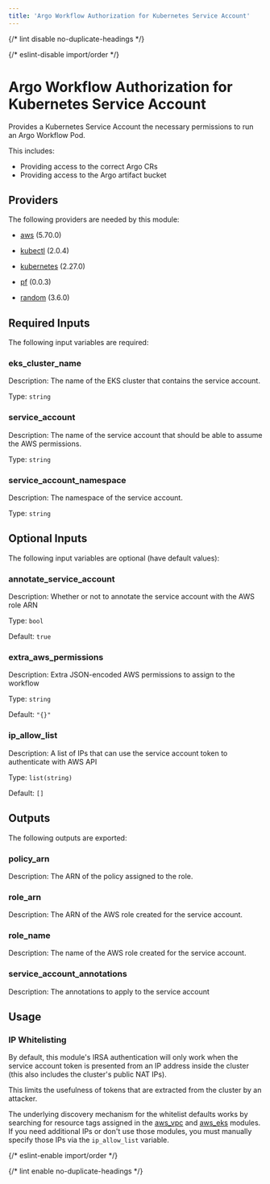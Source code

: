 ```yaml
---
title: 'Argo Workflow Authorization for Kubernetes Service Account'
---
```



{/* lint disable no-duplicate-headings */}

{/* eslint-disable import/order */}

<ModuleHeader
  name="kube_sa_auth_workflow"
  sourceHref="https://github.com/Panfactum/stack/tree/__PANFACTUM_VERSION_EDGE__/packages/infrastructure/kube_sa_auth_workflow"
  status="beta"
  type="submodule"
/>

# Argo Workflow Authorization for Kubernetes Service Account

Provides a Kubernetes Service Account the necessary permissions to run an Argo Workflow Pod.

This includes:

- Providing access to the correct Argo CRs
- Providing access to the Argo artifact bucket

## Providers

The following providers are needed by this module:

- [aws](https://registry.terraform.io/providers/hashicorp/aws/5.70.0/docs) (5.70.0)

- [kubectl](https://registry.terraform.io/providers/alekc/kubectl/2.0.4/docs) (2.0.4)

- [kubernetes](https://registry.terraform.io/providers/hashicorp/kubernetes/2.27.0/docs) (2.27.0)

- [pf](https://registry.terraform.io/providers/panfactum/pf/0.0.3/docs) (0.0.3)

- [random](https://registry.terraform.io/providers/hashicorp/random/3.6.0/docs) (3.6.0)

## Required Inputs

The following input variables are required:

### eks_cluster_name

Description: The name of the EKS cluster that contains the service account.

Type: `string`

### service_account

Description: The name of the service account that should be able to assume the AWS permissions.

Type: `string`

### service_account_namespace

Description: The namespace of the service account.

Type: `string`

## Optional Inputs

The following input variables are optional (have default values):

### annotate_service_account

Description: Whether or not to annotate the service account with the AWS role ARN

Type: `bool`

Default: `true`

### extra_aws_permissions

Description: Extra JSON-encoded AWS permissions to assign to the workflow

Type: `string`

Default: `"{}"`

### ip_allow_list

Description: A list of IPs that can use the service account token to authenticate with AWS API

Type: `list(string)`

Default: `[]`

## Outputs

The following outputs are exported:

### policy_arn

Description: The ARN of the policy assigned to the role.

### role_arn

Description: The ARN of the AWS role created for the service account.

### role_name

Description: The name of the AWS role created for the service account.

### service_account_annotations

Description: The annotations to apply to the service account

## Usage

### IP Whitelisting

By default, this module's IRSA authentication will only work when the service account token is presented from an IP address
inside the cluster (this also includes the cluster's public NAT IPs).

This limits the usefulness of tokens that are extracted from the cluster by an attacker.

The underlying discovery mechanism for the whitelist defaults works by searching for resource tags
assigned in the [aws_vpc](/docs/edge/reference/infrastructure-modules/aws/aws_vpc) and [aws_eks](/docs/edge/reference/infrastructure-modules/aws/aws_eks)
modules. If you need additional IPs or don't use those modules, you must manually specify those IPs via the `ip_allow_list` variable.

{/* eslint-enable import/order */}

{/* lint enable no-duplicate-headings */}
